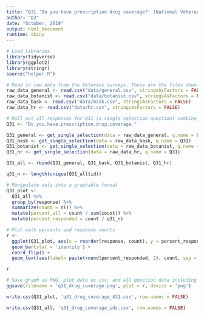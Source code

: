 ```yaml
---
title: "Q31 'Do you have prescription drug coverage?' (National Veterans)"
author: "DJ"
date: "October, 2019"
output: html_document
runtime: shiny
---
```


```r
# Load libraries
library(tidyverse)
library(ggplot2)
library(stringr)
source("helper.R")
```

```r
# Read in raw data from the Veterans surveys. These are the files downloaded from survey monkey saved as a .csv
raw_data_general <- read.csv("data/general.csv", stringsAsFactors = FALSE)
raw_data_botanist <- read.csv("data/botanist.csv", stringsAsFactors = FALSE)
raw_data_bask <- read.csv("data/bask.csv", stringsAsFactors = FALSE)
raw_data_hr <- read.csv("data/hr.csv", stringsAsFactors = FALSE)
```

```r
# Pull out all responses for Q31 (a single selection question) combine, then determine 'question n'
Q31 <- "Do.you.have.prescription.drug.coverage."

Q31_general <- get_single_selection(data = raw_data_general, q.name = Q31)
Q31_bask <- get_single_selection(data = raw_data_bask, q.name = Q31)
Q31_botanist <- get_single_selection(data = raw_data_botanist, q.name = Q31)
Q31_hr <- get_single_selection(data = raw_data_hr, q.name = Q31)

Q31_all <- rbind(Q31_general, Q31_bask, Q31_botanist, Q31_hr)

q31_n <- length(unique(Q31_all$id))
```

```r
# Manipulate data into a graphable format
Q31_plot <- 
  Q31_all %>%
  group_by(response) %>%
  summarize(count = n()) %>%
  mutate(percent_all = count / sum(count)) %>%
  mutate(percent_responded = count / q31_n)
```

```r
# Plot with percents and response counts
r <- 
  ggplot(Q31_plot, aes(x = reorder(response, count), y = percent_responded)) +
  geom_bar(stat = 'identity') +
  coord_flip() +
  geom_text(aes(label= paste(round(percent_responded, 2), count, sep = "***")))

r
```

```r
# Save graph as PNG, plot data as csv, and all question data including response IDs as csv (save question n and N at end of plot file as "_x.x")
ggsave(filename = 'q31_drug_coverage.png', plot = r, device = 'png')

write.csv(Q31_plot, 'q31_drug_coverage_431.csv', row.names = FALSE)

write.csv(Q31_all, 'q31_drug_coverage_ids.csv', row.names = FALSE)
```
